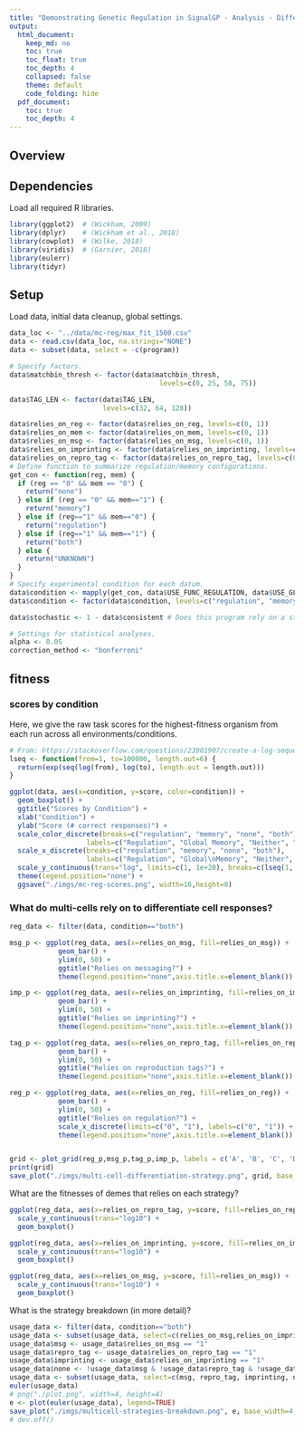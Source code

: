 ```yaml
---
title: "Demonstrating Genetic Regulation in SignalGP - Analysis - Differentiated Signal Response Task"
output: 
  html_document: 
    keep_md: no
    toc: true
    toc_float: true
    toc_depth: 4
    collapsed: false
    theme: default
    code_folding: hide
  pdf_document:
    toc: true
    toc_depth: 4
---
```


## Overview

## Dependencies

Load all required R libraries.

```r
library(ggplot2)  # (Wickham, 2009)
library(dplyr)    # (Wickham et al., 2018)
library(cowplot)  # (Wilke, 2018)
library(viridis)  # (Garnier, 2018)
library(eulerr)
library(tidyr)
```

## Setup

Load data, initial data cleanup, global settings.

```r
data_loc <- "../data/mc-reg/max_fit_1500.csv"
data <- read.csv(data_loc, na.strings="NONE")
data <- subset(data, select = -c(program))

# Specify factors.
data$matchbin_thresh <- factor(data$matchbin_thresh,
                                     levels=c(0, 25, 50, 75))

data$TAG_LEN <- factor(data$TAG_LEN,
                       levels=c(32, 64, 128))

data$relies_on_reg <- factor(data$relies_on_reg, levels=c(0, 1))
data$relies_on_mem <- factor(data$relies_on_mem, levels=c(0, 1))
data$relies_on_msg <- factor(data$relies_on_msg, levels=c(0, 1))
data$relies_on_imprinting <- factor(data$relies_on_imprinting, levels=c(0, 1))
data$relies_on_repro_tag <- factor(data$relies_on_repro_tag, levels=c(0, 1))
# Define function to summarize regulation/memory configurations.
get_con <- function(reg, mem) {
  if (reg == "0" && mem == "0") {
    return("none")
  } else if (reg == "0" && mem=="1") {
    return("memory")
  } else if (reg=="1" && mem=="0") {
    return("regulation")
  } else if (reg=="1" && mem=="1") {
    return("both")
  } else {
    return("UNKNOWN")
  }
}
# Specify experimental condition for each datum.
data$condition <- mapply(get_con, data$USE_FUNC_REGULATION, data$USE_GLOBAL_MEMORY)
data$condition <- factor(data$condition, levels=c("regulation", "memory", "none", "both"))

data$stochastic <- 1 - data$consistent # Does this program rely on a stochastic strategy?

# Settings for statistical analyses.
alpha <- 0.05
correction_method <- "bonferroni"
```

## fitness

### scores by condition

Here, we give the raw task scores for the highest-fitness organism from each run across all environments/conditions.

```r
# From: https://stackoverflow.com/questions/23901907/create-a-log-sequence-across-multiple-orders-of-magnitude
lseq <- function(from=1, to=100000, length.out=6) {
  return(exp(seq(log(from), log(to), length.out = length.out)))
}

ggplot(data, aes(x=condition, y=score, color=condition)) +
  geom_boxplot() +
  ggtitle("Scores by Condition") +
  xlab("Condition") +
  ylab("Score (# correct responses)") +
  scale_color_discrete(breaks=c("regulation", "memory", "none", "both"),
                   labels=c("Regulation", "Global Memory", "Neither", "Both")) +
  scale_x_discrete(breaks=c("regulation", "memory", "none", "both"),
                   labels=c("Regulation", "Global\nMemory", "Neither", "Both")) +
  scale_y_continuous(trans="log", limits=c(1, 1e+20), breaks=c(lseq(1, 1e+20, 5))) +
  theme(legend.position="none") +
  ggsave("./imgs/mc-reg-scores.png", width=16,height=8)
```

### What do multi-cells rely on to differentiate cell responses?

```r
reg_data <- filter(data, condition=="both")

msg_p <- ggplot(reg_data, aes(x=relies_on_msg, fill=relies_on_msg)) +
            geom_bar() +
            ylim(0, 50) +
            ggtitle("Relies on messaging?") +
            theme(legend.position="none",axis.title.x=element_blank())

imp_p <- ggplot(reg_data, aes(x=relies_on_imprinting, fill=relies_on_imprinting)) +
            geom_bar() +
            ylim(0, 50) +
            ggtitle("Relies on imprinting?") +
            theme(legend.position="none",axis.title.x=element_blank())

tag_p <- ggplot(reg_data, aes(x=relies_on_repro_tag, fill=relies_on_repro_tag)) +
            geom_bar() +
            ylim(0, 50) +
            ggtitle("Relies on reproduction tags?") +
            theme(legend.position="none",axis.title.x=element_blank())

reg_p <- ggplot(reg_data, aes(x=relies_on_reg, fill=relies_on_reg)) +
            geom_bar() +
            ylim(0, 50) +
            ggtitle("Relies on regulation?") +
            scale_x_discrete(limits=c("0", "1"), labels=c("0", "1")) +
            theme(legend.position="none",axis.title.x=element_blank())


grid <- plot_grid(reg_p,msg_p,tag_p,imp_p, labels = c('A', 'B', 'C', 'D'), label_size = 12)
print(grid)
save_plot("./imgs/multi-cell-differentiation-strategy.png", grid, base_height=6, base_width=8)
```

What are the fitnesses of demes that relies on each strategy?

```r
ggplot(reg_data, aes(x=relies_on_repro_tag, y=score, fill=relies_on_repro_tag)) +
  scale_y_continuous(trans="log10") +
  geom_boxplot()

ggplot(reg_data, aes(x=relies_on_imprinting, y=score, fill=relies_on_imprinting)) +
  scale_y_continuous(trans="log10") +
  geom_boxplot()

ggplot(reg_data, aes(x=relies_on_msg, y=score, fill=relies_on_msg)) +
  scale_y_continuous(trans="log10") +
  geom_boxplot()
```

What is the strategy breakdown (in more detail)?

```r
usage_data <- filter(data, condition=="both")
usage_data <- subset(usage_data, select=c(relies_on_msg,relies_on_imprinting,relies_on_repro_tag))
usage_data$msg <- usage_data$relies_on_msg == "1"
usage_data$repro_tag <- usage_data$relies_on_repro_tag == "1"
usage_data$imprinting <- usage_data$relies_on_imprinting == "1"
usage_data$none <- !usage_data$msg & !usage_data$repro_tag & !usage_data$imprinting
usage_data <- subset(usage_data, select=c(msg, repro_tag, imprinting, none))
euler(usage_data)
# png("./plot.png", width=4, height=4)
e <- plot(euler(usage_data), legend=TRUE)
save_plot("./imgs/multicell-strategies-breakdown.png", e, base_width=4, base_height=4)
# dev.off()
```


